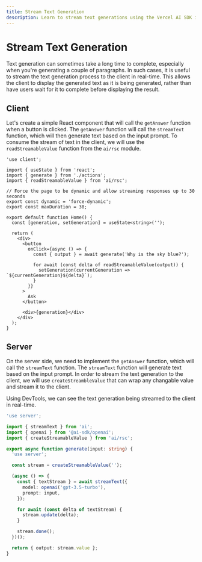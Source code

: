 ```yaml
---
title: Stream Text Generation
description: Learn to stream text generations using the Vercel AI SDK in your Next.js App Router application
---
```


# Stream Text Generation

Text generation can sometimes take a long time to complete, especially when you're generating a couple of paragraphs. In such cases, it is useful to stream the text generation process to the client in real-time. This allows the client to display the generated text as it is being generated, rather than have users wait for it to complete before displaying the result.

<Browser>
  <TextGeneration stream />
</Browser>

## Client

Let's create a simple React component that will call the `getAnswer` function when a button is clicked. The `getAnswer` function will call the `streamText` function, which will then generate text based on the input prompt. To consume the stream of text in the client, we will use the `readStreamableValue` function from the `ai/rsc` module.

```tsx filename="app/page.tsx"
'use client';

import { useState } from 'react';
import { generate } from './actions';
import { readStreamableValue } from 'ai/rsc';

// Force the page to be dynamic and allow streaming responses up to 30 seconds
export const dynamic = 'force-dynamic';
export const maxDuration = 30;

export default function Home() {
  const [generation, setGeneration] = useState<string>('');

  return (
    <div>
      <button
        onClick={async () => {
          const { output } = await generate('Why is the sky blue?');

          for await (const delta of readStreamableValue(output)) {
            setGeneration(currentGeneration => `${currentGeneration}${delta}`);
          }
        }}
      >
        Ask
      </button>

      <div>{generation}</div>
    </div>
  );
}
```

## Server

On the server side, we need to implement the `getAnswer` function, which will call the `streamText` function. The `streamText` function will generate text based on the input prompt. In order to stream the text generation to the client, we will use `createStreambleValue` that can wrap any changable value and stream it to the client.

Using DevTools, we can see the text generation being streamed to the client in real-time.

```typescript filename='app/actions.ts'
'use server';

import { streamText } from 'ai';
import { openai } from '@ai-sdk/openai';
import { createStreamableValue } from 'ai/rsc';

export async function generate(input: string) {
  'use server';

  const stream = createStreamableValue('');

  (async () => {
    const { textStream } = await streamText({
      model: openai('gpt-3.5-turbo'),
      prompt: input,
    });

    for await (const delta of textStream) {
      stream.update(delta);
    }

    stream.done();
  })();

  return { output: stream.value };
}
```

